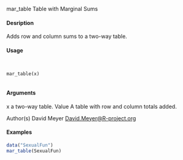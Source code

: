 
mar_table Table with Marginal Sums

#### Desription

Adds row and column sums to a two-way table.

#### Usage
<pre><code>

mar_table(x)

</code></pre>
#### Arguments

x a two-way table.
Value
A table with row and column totals added.

Author(s)
David Meyer <David.Meyer@R-project.org>

#### Examples
```r

data("SexualFun")
mar_table(SexualFun)
```
